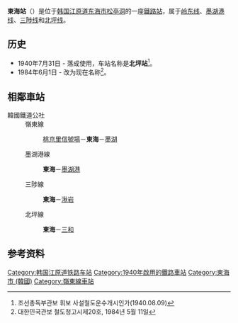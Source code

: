{{citation style|time=2015-01-09T02:07:06+00:00}}
{{朝鮮半島車站資訊
|公司色 = #0066b3
|文字色 = 
|站名 = 東海站<br />{{lang|en|Donghae}}
|圖片 =Korail Donghae Station Square.JPG
|pxl = 
|圖片說明 =车站站舍
|車站編號 = 
|前一站1 = [[桃京里信号场|桃京里信号场]]
|前一站距離1 = 7.5
|後一站距離1 = 6.0
|後一站1 = [[墨湖站|墨湖]]
|距離1 =147.6
|起點站1 = [[荣州站|荣州]]
|所屬路線1 = [[岭东线|岭东线]]
|前一站2 = 
|前一站距離2 = 
|後一站距離2 = 5.1
|後一站2 = [[墨湖港站|墨湖港]]
|距離2 =0.0
|起點站2 = 东海
|所屬路線2 = [[墨湖港线|墨湖港线]]
|前一站3 = 
|前一站距離3 = 
|後一站距離3 = 6.4
|後一站3 = [[湫岩站|湫岩]]
|距離3 =0.0
|起點站3 = 东海
|所屬路線3 = [[三陟线|三陟线]]
|前一站4 = 
|前一站距離4 = 
|後一站距離4 = 6.4
|後一站4 = [[三和站_(江原道)|三和]]
|距離4 =0.0
|起點站4 = 东海
|所屬路線4 = [[北坪线|北坪线]]
|諺文 = 동해역
|朝鮮漢字 = 東海驛
|文觀部式 =Donghae-yeok
|馬-賴式 =Tonghae-yŏk
|副站名 = 
|停站路線數 = 4
|所屬公司 = [[韩国铁道公社|韩国铁道公社]]
|所在地 =[[江原道_(韩国)|江原道]][[东海市_(韩国)|东海市]][[松亭洞|松亭洞]]24-22
|車站構造 = 地面車站
|月台配置 = 2面4线
|啟用年月日 =1940年7月31日
|廢站年月日 = 
|上下車人次 =
|統計年度 =
|轉車 = 
|備註 = 
|全寬備註 = 
}}

'''東海站'''（{{kor|諺=동해역|漢=東海驛|羅=Donghae yeok|f=y}}）是位于[[韩国|韩国]][[江原道_(韩国)|江原道]][[东海市_(韩国)|东海市]][[松亭洞|松亭洞]]的一座[[鐵路站|鐵路站]]，属于[[岭东线|岭东线]]、[[墨湖港线|墨湖港线]]、[[三陟线|三陟线]]和[[北坪线|北坪线]]。

== 历史 ==
*1940年7月31日 - 落成使用，车站名称是'''北坪站'''<ref>조선총독부관보 휘보 사설철도운수개시인가(1940.08.09)</ref>。
*1984年6月1日 - 改为现在名称<ref>대한민국관보 철도청고시제20호, 1984년 5월 11일</ref>。

== 相鄰車站 ==
;韓國鐵道公社
:嶺東線
::[[桃京里信號場|桃京里信號場]]－'''東海'''－[[墨湖站|墨湖]]
:墨湖港線
::'''東海'''－[[墨湖港站|墨湖港]]
:三陟線
::'''東海'''－[[湫岩站|湫岩]]
:北坪線
::'''東海'''－[[三和站_(江原道)|三和]]

== 参考资料 ==
{{reflist}}

{{岭东线}}
{{墨湖港线}}
{{三陟线}}
{{北坪线}}
{{无穷花号}}

[[Category:韩国江原道铁路车站|Category:韩国江原道铁路车站]]
[[Category:1940年啟用的鐵路車站|Category:1940年啟用的鐵路車站]]
[[Category:東海市_(韓國)|Category:東海市 (韓國)]]
[[Category:嶺東線車站|Category:嶺東線車站]]